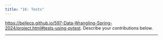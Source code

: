 ---
title: "16: Tests"
---

<https://bellecp.github.io/597-Data-Wrangling-Spring-2024/project.html#tests-using-pytest>.
Describe your contributions below.

* * *
